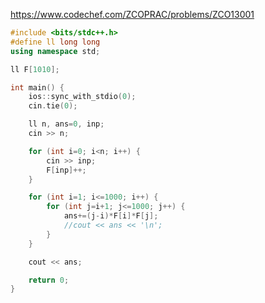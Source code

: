 https://www.codechef.com/ZCOPRAC/problems/ZCO13001

```cpp
#include <bits/stdc++.h>
#define ll long long
using namespace std;

ll F[1010];

int main() {
	ios::sync_with_stdio(0);
	cin.tie(0);

	ll n, ans=0, inp;
	cin >> n;

	for (int i=0; i<n; i++) {
		cin >> inp;
		F[inp]++;
	}

	for (int i=1; i<=1000; i++) {
		for (int j=i+1; j<=1000; j++) {
			ans+=(j-i)*F[i]*F[j];
			//cout << ans << '\n';
		}
	}

	cout << ans;

	return 0;
}
```
